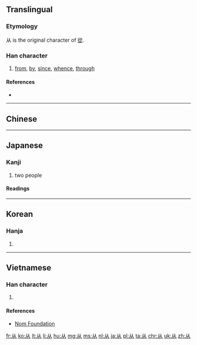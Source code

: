 {{also|從|丛|人人}}
==Translingual==
{{stroke order|type=animate}}

===Etymology===
{{Han compound|人|人|c1=s|c2=p|ls=ic}}

从 is the original character of [[從]].

===Han character===
{{Han char|rn=9|rad=人|as=02|sn=4|four=8800<sub>0</sub>|canj=人人 (OO)|ids=⿰[[人]]人}}

# [[from]], [[by]], [[since]], [[whence]], [[through]]

====References====
* {{Han ref|kx=0092.030|dkj=00362|dj=0195.010|hdz=10105.030|uh=4ECE|ud=20174}}

----
==Chinese==
{{zh-see|從}}
----

==Japanese==

===Kanji===
{{ja-kanji|grade=uc|rs=人02}}

# two people

====Readings====
{{ja-readings
|on=[[しょう]] (shō), [[じゅ]] (ju), [[じゅう]] (jū)
|kun=[[したがう]] ([[从う]], shitagau) {{qualifier|rare}}, [[より]] (yori) {{qualifier|rare}}
}}

----

==Korean==

===Hanja===
{{ko-hanja|hangeul=종|rv=jong|mr=chong}}

# {{defn|lang=ko|sort=人02}}

----

==Vietnamese==

===Han character===
{{vi-hantu|[[tòng]], [[tùng]], [[tụng]]|rs=人02}}

# {{defn|lang=vi|sort=人02}}

====References====
*[http://nomfoundation.org/common/nom_details.php?codepoint=4ece Nom Foundation]

[[fr:从]]
[[ko:从]]
[[lt:从]]
[[li:从]]
[[hu:从]]
[[mg:从]]
[[ms:从]]
[[nl:从]]
[[ja:从]]
[[pl:从]]
[[ta:从]]
[[chr:从]]
[[uk:从]]
[[zh:从]]
